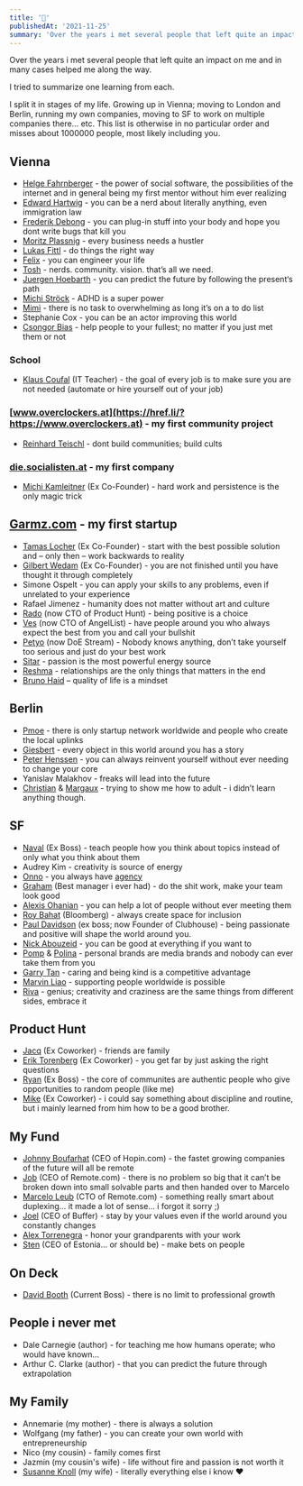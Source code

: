 ```yaml
---
title: '🙏'
publishedAt: '2021-11-25'
summary: 'Over the years i met several people that left quite an impact on me and in many cases helped me along the way. I tried to summariz...'
---
```


Over the years i met several people that left quite an impact on me and in many cases helped me along the way.

I tried to summarize one learning from each.

I split it in stages of my life. Growing up in Vienna; moving to London and Berlin, running my own companies, moving to SF to work on multiple companies there… etc. This list is otherwise in no particular order and misses about 1000000 people, most likely including you.

## Vienna

- [Helge Fahrnberger](https://twitter.com/helge) - the power of social software, the possibilities of the internet and in general being my first mentor without him ever realizing
- [Edward Hartwig](https://twitter.com/edwardhartwig) - you can be a nerd about literally anything, even immigration law
- [Frederik Debong](https://twitter.com/fdebong) - you can plug-in stuff into your body and hope you dont write bugs that kill you
- [Moritz Plassnig](https://twitter.com/moritzplassnig) - every business needs a hustler
- [Lukas Fittl](https://twitter.com/lukasfittl) - do things the right way
- [Felix](https://twitter.com/KrauseFx) - you can engineer your life
- [Tosh](https://twitter.com/__tosh) - nerds. community. vision. that’s all we need.
- [Juergen Hoebarth](https://twitter.com/juergenhoebarth) - you can predict the future by following the present‘s path
- [Michi Ströck](https://twitter.com/mstroeck) - ADHD is a super power
- [Mimi](https://twitter.com/missresident) - there is no task to overwhelming as long it’s on a to do list
- Stephanie Cox - you can be an actor improving this world
- [Csongor Bias](https://twitter.com/csbias) - help people to your fullest; no matter if you just met them or not

### School

- [Klaus Coufal](https://href.li/?https://coufal.at/) (IT Teacher) - the goal of every job is to make sure you are not needed (automate or hire yourself out of your job)

### [www.overclockers.at](https://href.li/?https://www.overclockers.at) - my first community project

- [Reinhard Teischl](https://twitter.com/rteischl/) - dont build communities; build cults

### [die.socialisten.at](https://href.li/?https://die.socialisten.at) - my first company

- [Michi Kamleitner](https://twitter.com/_subnet) (Ex Co-Founder) - hard work and persistence is the only magic trick

## [Garmz.com](https://href.li/?https://techcrunch.com/2010/06/15/garmz-com-launches-as-a-fashion-game-changer/) - my first startup

- [Tamas Locher](https://twitter.com/tamaslocher) (Ex Co-Founder) - start with the best possible solution and – only then – work backwards to reality
- [Gilbert Wedam](https://twitter.com/subgil) (Ex Co-Founder) - you are not finished until you have thought it through completely
- Simone Ospelt - you can apply your skills to any problems, even if unrelated to your experience
- Rafael Jimenez - humanity does not matter without art and culture
- [Rado](https://twitter.com/rstankov) (now CTO of Product Hunt) - being positive is a choice
- [Ves](https://twitter.com/vesln) (now CTO of AngelList) - have people around you who always expect the best from you and call your bullshit
- [Petyo](https://twitter.com/petyosi) (now DoE Stream) - Nobody knows anything, don’t take yourself too serious and just do your best work
- [Sitar](https://twitter.com/sitar) - passion is the most powerful energy source
- [Reshma](https://twitter.com/rsohoni) - relationships are the only things that matters in the end
- [Bruno Haid](https://twitter.com/brunohaid) – quality of life is a mindset

## Berlin

- [Pmoe](https://twitter.com/pmoe) - there is only startup network worldwide and people who create the local uplinks
- [Giesbert](https://href.li/?https://www.instagram.com/gisbertpoeppler) - every object in this world around you has a story
- [Peter Henssen](https://twitter.com/phenssen) - you can always reinvent yourself without ever needing to change your core
- Yanislav Malakhov - freaks will lead into the future
- [Christian](https://twitter.com/wallinchristian?lang=en) & [Margaux](https://twitter.com/mapelen) - trying to show me how to adult - i didn’t learn anything though.

## SF

- [Naval](https://twitter.com/naval) (Ex Boss) - teach people how you think about topics instead of only what you think about them
- Audrey Kim - creativity is source of energy
- [Onno](https://twitter.com/onnofaber) - you always have [agency](https://href.li/?https://www.ted.com/talks/onno_faber_we_ll_all_be_patients_one_day_jan_2019)
- [Graham](https://twitter.com/grahamjenkin) (Best manager i ever had) - do the shit work, make your team look good
- [Alexis Ohanian](https://twitter.com/alexisohanian/) - you can help a lot of people without ever meeting them
- [Roy Bahat](https://twitter.com/roybahat) (Bloomberg) - always create space for inclusion
- [Paul Davidson](https://twitter.com/pdavison) (ex boss; now Founder of Clubhouse) - being passionate and positive will shape the world around you.
- [Nick Abouzeid](https://twitter.com/nickabouzeid) - you can be good at everything if you want to
- [Pomp](https://twitter.com/APompliano) & [Polina](https://twitter.com/polina_marinova) - personal brands are media brands and nobody can ever take them from you
- [Garry Tan](https://twitter.com/garrytan) - caring and being kind is a competitive advantage
- [Marvin Liao](https://twitter.com/marvinliao) - supporting people worldwide is possible
- [Riva](https://twitter.com/rivatez) - genius; creativity and craziness are the same things from different sides, embrace it

## Product Hunt

- [Jacq](https://twitter.com/jacqvon) (Ex Coworker) - friends are family
- [Erik Torenberg](https://twitter.com/eriktorenberg) (Ex Coworker) - you get far by just asking the right questions
- [Ryan](https://twitter.com/rrhoover) (Ex Boss) - the core of communites are authentic people who give opportunities to random people (like me)
- [Mike](https://twitter.com/mscccc) (Ex Coworker) - i could say something about discipline and routine, but i mainly learned from him how to be a good brother.

## My Fund

- [Johnny Boufarhat](https://twitter.com/johnnyboufarhat) (CEO of Hopin.com) - the fastet growing companies of the future will all be remote
- [Job](https://twitter.com/jobvo) (CEO of Remote.com) - there is no problem so big that it can’t be broken down into small solvable parts and then handed over to Marcelo
- [Marcelo Leub](https://twitter.com/marcelo_leub) (CTO of Remote.com) - something really smart about duplexing… it made a lot of sense… i forgot it sorry ;)
- [Joel](https://twitter.com/joelgascoigne) (CEO of Buffer) - stay by your values even if the world around you constantly changes
- [Alex Torrenegra](https://twitter.com/torrenegra) - honor your grandparents with your work
- [Sten](https://twitter.com/seikatsu) (CEO of Estonia… or should be) - make bets on people

## On Deck

- [David Booth](https://twitter.com/david__booth) (Current Boss) - there is no limit to professional growth

## People i never met

- Dale Carnegie (author) - for teaching me how humans operate; who would have known…
- Arthur C. Clarke (author) - that you can predict the future through extrapolation

## My Family

- Annemarie (my mother) - there is always a solution
- Wolfgang (my father) - you can create your own world with entrepreneurship
- Nico (my cousin) - family comes first
- Jazmin (my cousin's wife) - life without fire and passion is not worth it
- [Susanne Knoll](https://twitter.com/susanneknoll) (my wife) - literally everything else i know ❤️
